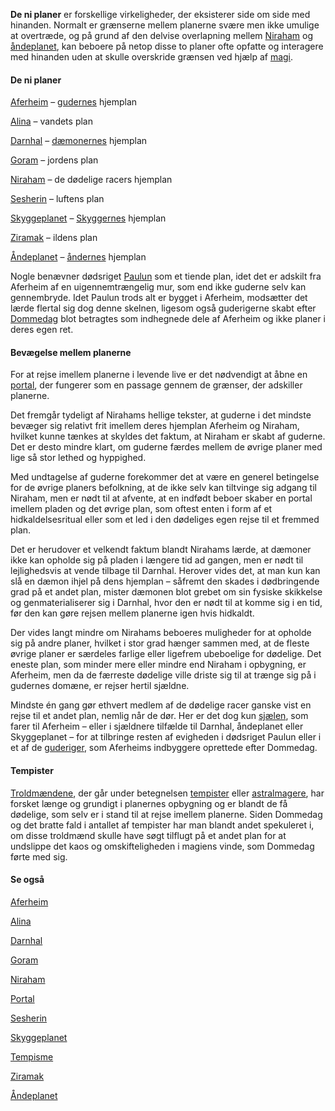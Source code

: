 {{title:Planerne}}
{{author:Laura Holmegaard}}
{{timestamp:2014-09-20T20:56:15Z}}
{{copyright:Planerne}}
'''De ni planer''' er forskellige virkeligheder, der eksisterer side om side med hinanden. Normalt er grænserne mellem planerne svære men ikke umulige at overtræde, og på grund af den delvise overlapning mellem [[Niraham]] og [[åndeplanet]], kan beboere på netop disse to planer ofte opfatte og interagere med hinanden uden at skulle overskride grænsen ved hjælp af [[magi]].

==== '''De ni planer''' ====
[[Aferheim]] – [[guderne|gudernes]] hjemplan

[[Alina]] – vandets plan

[[Darnhal]] – [[dæmon|dæmonernes]] hjemplan

[[Goram]] – jordens plan

[[Niraham]] – de dødelige racers hjemplan

[[Sesherin]] – luftens plan

[[Skyggeplanet]] – [[Skygge]]rnes hjemplan

[[Ziramak]] – ildens plan

[[Åndeplanet]] – [[ånd|åndernes]] hjemplan

Nogle benævner dødsriget [[Paulun]] som et tiende plan, idet det er adskilt fra Aferheim af en uigennemtrængelig mur, som end ikke guderne selv kan gennembryde. Idet Paulun trods alt er bygget i Aferheim, modsætter det lærde flertal sig dog denne skelnen, ligesom også guderigerne skabt efter [[Dommedag]] blot betragtes som indhegnede dele af Aferheim og ikke planer i deres egen ret.

==== '''Bevægelse mellem planerne''' ====
For at rejse imellem planerne i levende live er det nødvendigt at åbne en [[portal]], der fungerer som en passage gennem de grænser, der adskiller planerne.

Det fremgår tydeligt af Nirahams hellige tekster, at guderne i det mindste bevæger sig relativt frit imellem deres hjemplan Aferheim og Niraham, hvilket kunne tænkes at skyldes det faktum, at Niraham er skabt af guderne. Det er desto mindre klart, om guderne færdes mellem de øvrige planer med lige så stor lethed og hyppighed.

Med undtagelse af guderne forekommer det at være en generel betingelse for de øvrige planers befolkning, at de ikke selv kan tiltvinge sig adgang til Niraham, men er nødt til at afvente, at en indfødt beboer skaber en portal imellem pladen og det øvrige plan, som oftest enten i form af et hidkaldelsesritual eller som et led i den dødeliges egen rejse til et fremmed plan.

Det er herudover et velkendt faktum blandt Nirahams lærde, at dæmoner ikke kan opholde sig på pladen i længere tid ad gangen, men er nødt til lejlighedsvis at vende tilbage til Darnhal. Herover vides det, at man kun kan slå en dæmon ihjel på dens hjemplan – såfremt den skades i dødbringende grad på et andet plan, mister dæmonen blot grebet om sin fysiske skikkelse og genmaterialiserer sig i Darnhal, hvor den er nødt til at komme sig i en tid, før den kan gøre rejsen mellem planerne igen hvis hidkaldt.

<nowiki> </nowiki>Der vides langt mindre om Nirahams beboeres muligheder for at opholde sig på andre planer, hvilket i stor grad hænger sammen med, at de fleste øvrige planer er særdeles farlige eller ligefrem ubeboelige for dødelige. Det eneste plan, som minder mere eller mindre end Niraham i opbygning, er Aferheim, men da de færreste dødelige ville driste sig til at trænge sig på i gudernes domæne, er rejser hertil sjældne.

Mindste én gang gør ethvert medlem af de dødelige racer ganske vist en rejse til et andet plan, nemlig når de dør. Her er det dog kun [[sjæl|sjælen]], som farer til Aferheim – eller i sjældnere tilfælde til Darnhal, åndeplanet eller Skyggeplanet – for at tilbringe resten af evigheden i dødsriget Paulun eller i et af de [[guderige|guderiger]], som Aferheims indbyggere oprettede efter Dommedag.

==== '''Tempister''' ====
[[Troldmand|Troldmændene]], der går under betegnelsen [[tempist|tempister]] eller [[astralmager|astralmagere]], har forsket længe og grundigt i planernes opbygning og er blandt de få dødelige, som selv er i stand til at rejse imellem planerne. Siden Dommedag og det bratte fald i antallet af tempister har man blandt andet spekuleret i, om disse troldmænd skulle have søgt tilflugt på et andet plan for at undslippe det kaos og omskifteligheden i magiens vinde, som Dommedag førte med sig.

==== '''Se også''' ====
[[Aferheim]]

[[Alina]]

[[Darnhal]]

[[Goram]]

[[Niraham]]

[[Portal]]

[[Sesherin]]

[[Skyggeplanet]]

[[Tempisme]]

[[Ziramak]]

[[Åndeplanet]]